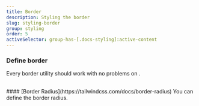 ```yaml
---
title: Border
description: Styling the border
slug: styling-border
group: styling
order: 5
activeSelector: group-has-[.docs-styling]:active-content
---
```



### Define border

Every border utility should work with no problems on <RocketIconsText />.

<br />
#### [Border Radius](https://tailwindcss.com/docs/border-radius) You can define the border radius.

